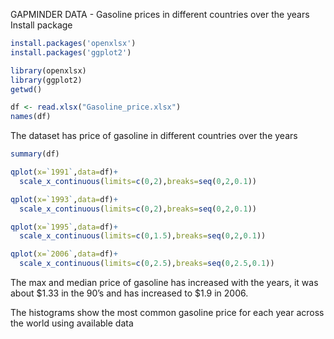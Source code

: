 GAPMINDER DATA - Gasoline prices in different countries over the years
Install package

```r
install.packages('openxlsx')
install.packages('ggplot2')
```

```r
library(openxlsx)
library(ggplot2)
getwd()
```
```r
df <- read.xlsx("Gasoline_price.xlsx")
names(df)

```
The dataset has price of gasoline in different countries over the years

```r
summary(df)
```


```r

qplot(x=`1991`,data=df)+
  scale_x_continuous(limits=c(0,2),breaks=seq(0,2,0.1))

```
```r
qplot(x=`1993`,data=df)+
  scale_x_continuous(limits=c(0,2),breaks=seq(0,2,0.1))
```
```r
qplot(x=`1995`,data=df)+
  scale_x_continuous(limits=c(0,1.5),breaks=seq(0,2,0.1))
```
```r
qplot(x=`2006`,data=df)+
  scale_x_continuous(limits=c(0,2.5),breaks=seq(0,2.5,0.1))
```


The max and median price of gasoline has increased with the years, it was about $1.33 in the 90's and has increased to $1.9 in 2006. 

The histograms show the most common gasoline price for each year across the world using available data
